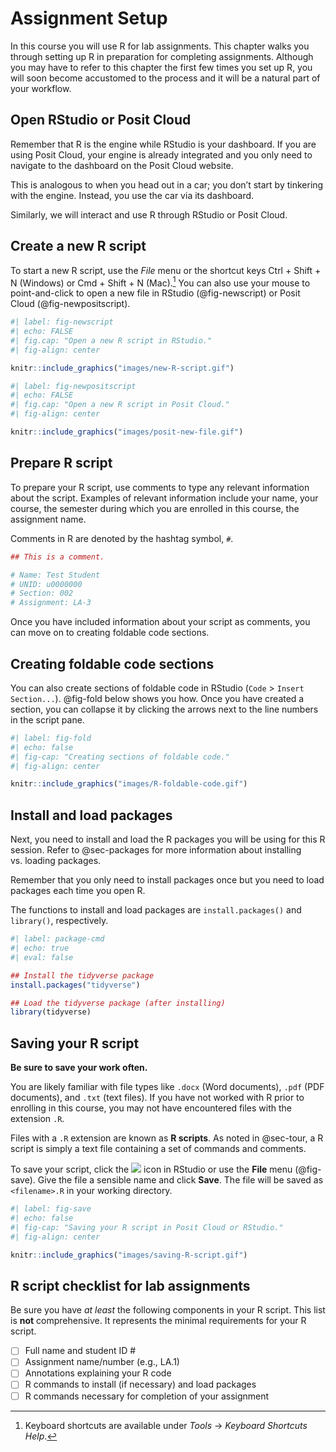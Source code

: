 # Assignment Setup {#sec-setup}

In this course you will use R for lab assignments. This chapter walks you through setting up R in preparation for completing assignments. Although you may have to refer to this chapter the first few times you set up R, you will soon become accustomed to the process and it will be a natural part of your workflow.


## Open RStudio or Posit Cloud

Remember that R is the engine while RStudio is your dashboard. If you are using Posit Cloud, your engine is already integrated and you only need to navigate to the dashboard on the Posit Cloud website.

This is analogous to when you head out in a car; you don't start by tinkering with the engine. Instead, you use the car via its dashboard.

Similarly, we will interact and use R through RStudio or Posit Cloud.


## Create a new R script

To start a new R script, use the *File* menu or the shortcut keys Ctrl + Shift + N (Windows) or Cmd + Shift + N (Mac).^[Keyboard shortcuts are available under *Tools* $\rightarrow$ *Keyboard Shortcuts Help*.] You can also use your mouse to point-and-click to open a new file in RStudio (@fig-newscript) or Posit Cloud (@fig-newpositscript).

```r
#| label: fig-newscript
#| echo: FALSE
#| fig.cap: "Open a new R script in RStudio."
#| fig-align: center

knitr::include_graphics("images/new-R-script.gif")

```

```r
#| label: fig-newpositscript
#| echo: FALSE
#| fig.cap: "Open a new R script in Posit Cloud."
#| fig-align: center

knitr::include_graphics("images/posit-new-file.gif")

```

## Prepare R script

To prepare your R script, use comments to type any relevant information about the script. Examples of relevant information include your name, your course, the semester during which you are enrolled in this course, the assignment name.

Comments in R are denoted by the hashtag symbol, `#`.

```r

## This is a comment.

# Name: Test Student
# UNID: u0000000
# Section: 002
# Assignment: LA-3

```

Once you have included information about your script as comments, you can move on to creating foldable code sections.

## Creating foldable code sections

You can also create sections of foldable code in RStudio (`Code` > `Insert Section...`). @fig-fold below shows you how. Once you have created a section, you can collapse it by clicking the arrows next to the line numbers in the script pane.

```r
#| label: fig-fold
#| echo: false
#| fig-cap: "Creating sections of foldable code."
#| fig-align: center

knitr::include_graphics("images/R-foldable-code.gif")

```


## Install and load packages

Next, you need to install and load the R packages you will be using for this R session. Refer to @sec-packages for more information about installing vs. loading packages.

Remember that you only need to install packages once but you need to load packages each time you open R.


::: {.callout-tip}
The functions to install and load packages are `install.packages()` and `library()`, respectively.
:::

```r
#| label: package-cmd
#| echo: true
#| eval: false

## Install the tidyverse package
install.packages("tidyverse")

## Load the tidyverse package (after installing)
library(tidyverse)

```


## Saving your R script {#sec-saveRscript}

**Be sure to save your work often.**

You are likely familiar with file types like `.docx` (Word documents), `.pdf` (PDF documents), and `.txt` (text files). If you have not worked with R prior to enrolling in this course, you may not have encountered files with the extension `.R`.

Files with a `.R` extension are known as **R scripts**. As noted in @sec-tour, a R script is simply a text file containing a set of commands and comments.

To save your script, click the <img src="images/save.png"/> icon in RStudio or use the **File** menu (@fig-save). Give the file a sensible name and click **Save**. The file will be saved as `<filename>.R` in your working directory.

```r
#| label: fig-save
#| echo: false
#| fig-cap: "Saving your R script in Posit Cloud or RStudio."
#| fig-align: center

knitr::include_graphics("images/saving-R-script.gif")

```


## R script checklist for lab assignments

Be sure you have *at least* the following components in your R script. This list is **not** comprehensive. It represents the minimal requirements for your R script.

- [ ] Full name and student ID \#
- [ ] Assignment name/number (e.g., LA.1)
- [ ] Annotations explaining your R code
- [ ] R commands to install (if necessary) and load packages
- [ ] R commands necessary for completion of your assignment
